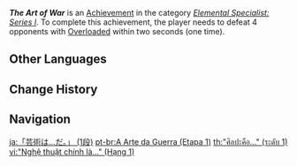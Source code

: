 {{Achievement Infobox
|title        = The Art of War
|id           = 82031
|order id     = 2031
|category     = Elemental Specialist: Series I
|description  = Defeat 4 opponents with [[Overloaded]] within 2s (×1).
|requirements = 
|primogems    = 5
|tracking     = Tracks the number of times the player defeated 4 opponents in this way.
|topic        = 
|set          = The Art of War
|tier         = 1
|tiers_total  = 3
}}
'''''The Art of War''''' is an [[Achievement]] in the category ''[[Elemental Specialist: Series I]]''. To complete this achievement, the player needs to defeat 4 opponents with [[Overloaded]] within two seconds (one time).
<!--
==Trivia==

==Video Guides==
{{EVT
|video1   = 
|caption1 = 
}}
-->
==Other Languages==
{{Other Languages|Transclude=The Art of War}}

==Change History==
{{Change History|1.0}}
<!--
==References==
{{Reflist}}
-->
==Navigation==
{{Achievement Navbox}}

[[ja:「芸術は…だ。」 (1段)]]
[[pt-br:A Arte da Guerra (Etapa 1)]]
[[th:"ศิลปะคือ..." (ระดับ 1)]]
[[vi:"Nghệ thuật chính là..." (Hạng 1)]]
